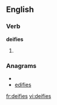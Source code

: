==English==

===Verb===
'''deifies'''

# {{third-person singular of|[[deify]]}}

===Anagrams===
* {{alphagram|deefiis}}
* [[edifies#English|edifies]]


[[fr:deifies]]
[[vi:deifies]]